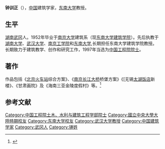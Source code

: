 {{onesource|time=2015-12-08T07:51:29+00:00}}
{{Infobox person
| 姓名     = 钟训正
| 图像     = 
| 图像说明 = 
| 出生日期 = 
| 出生地   =
| 死亡日期 = 
| 死亡地   = 
| 国籍       = {{PRC}}
| 籍贯       = [[湖南|湖南]][[武冈|武冈]]
| 别名     = 
| 知名于   = 
| 职业     = 建筑学家
| 母校 = [[东南大学|东南大学]]
}}

'''钟训正'''（{{bd|1929年|7月9日||}}），[[中国|中国]]建筑学家，[[东南大学|东南大学]]教授。

==生平==
[[湖南|湖南]][[武冈|武冈]]人。1952年毕业于[[国立中央大学_(南京)|南京大学]]建筑系（现[[东南大学|东南大学]][[建筑学院|建筑学院]]）。先后执教于[[湖南大学|湖南大学]]、[[武汉大学|武汉大学]]、[[南京工学院|南京工学院]]和[[东南大学|东南大学]],长期担任东南大学建筑学院教授。长期致力于建筑教学、创作和研究工作，1997年当选为[[中国工程院|中国工程院]][[院士|院士]]。

==著作==
作品包括《[[北京火车站|北京火车站]]综合方案》、《[[南京长江大桥|南京长江大桥]]桥堡方案》《[无锡[[太湖饭店|太湖饭店]]新楼》、《甘肃画院》及《海南三亚金陵度假村》等。<ref>{{cite web|url=http://www.cae.cn/cae/jsp/jump.jsp?oid=20111231115330890872965|title=钟训正|work=中国工程院院士信息|accessdate=2015-12-06}}</ref>

==参考文献==
{{reflist}}

{{中国工程院土木、水利与建筑工程学部院士}}
{{Authority control}}
{{DEFAULTSORT:Z}}
[[Category:中国工程院土木、水利与建筑工程学部院士|Category:中国工程院土木、水利与建筑工程学部院士]]
[[Category:國立中央大學大陸時期校友|Category:國立中央大學大陸時期校友]]
[[Category:东南大学校友|Category:东南大学校友]]
[[Category:武汉大学教授|Category:武汉大学教授]]
[[Category:中国建筑学家|Category:中国建筑学家]]
[[Category:武冈人|Category:武冈人]]
[[Category:锺姓|Category:锺姓]]